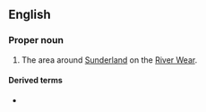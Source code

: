 ==English==

===Proper noun===
{{wikipedia}}
{{en-proper noun}}

# {{label|en|informal}} The area around [[Sunderland]] on the [[W:River Wear|River Wear]].

====Derived terms====
* {{l|en|Wearsider}}